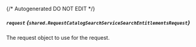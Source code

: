 {/* Autogenerated DO NOT EDIT  */}

##### `request` *{`shared.RequestCatalogSearchServiceSearchEntitlementsRequest`}*
The request object to use for the request.

<Collapsible openLabel={Labels.showProperties} closeLabel={Labels.hideProperties}>
  <RequestCatalogSearchServiceSearchEntitlementsRequest />
</Collapsible>

